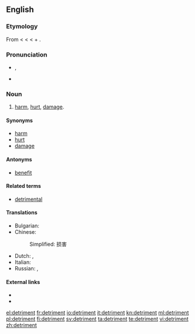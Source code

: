 {{also|détriment}}
==English==

===Etymology===
From {{etyl|fro}} {{term|detriment|lang=fro}} < {{etyl|la}} {{term|detrimentum||loss, damage, literally a rubbing off}} < {{term|deterere||to rub off, wear}} < {{term|de-||down, away}} + {{term|terere||to rub}}.

===Pronunciation===
* {{IPA|/ˈdɛtɹəmənt/}}, {{SAMPA|/"dEtr@m@nt/}}
* {{audio|en-us-detriment.ogg|Audio (US)}}

===Noun===
{{wikipedia|detriment (astrology)}}
{{en-noun}}

# [[harm]], [[hurt]], [[damage]].

====Synonyms====
* [[harm]]
* [[hurt]]
* [[damage]]

====Antonyms====
* [[benefit]]

====Related terms====
* [[detrimental]]

====Translations====
{{trans-top|harm, hurt, damage}}
* Bulgarian: {{t|bg|вреда|f}}
* Chinese:
*: Simplified: 损害
{{trans-mid}}
* Dutch: {{t+|nl|schade|n}}, {{t+|nl|schadelijk}}
* Italian: {{t+|it|detrimento|m}}
* Russian: {{t|ru|вред|m}}, {{t|ru|ущерб|m}}
{{trans-bottom}}

====External links====
* {{R:Webster 1913}}
* {{R:Century 1911}}

[[el:detriment]]
[[fr:detriment]]
[[io:detriment]]
[[it:detriment]]
[[kn:detriment]]
[[ml:detriment]]
[[pl:detriment]]
[[fi:detriment]]
[[sv:detriment]]
[[ta:detriment]]
[[te:detriment]]
[[vi:detriment]]
[[zh:detriment]]